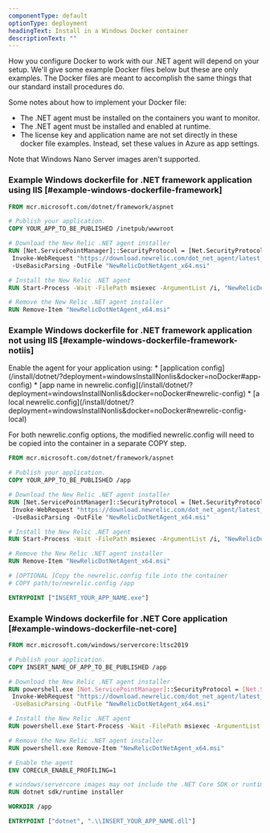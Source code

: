 ```yaml
---
componentType: default
optionType: deployment
headingText: Install in a Windows Docker container
descriptionText: ""  
---
```


How you configure Docker to work with our .NET agent will depend on your setup. We'll give some example Docker files below but these are only examples. The Docker files are meant to accomplish the same things that our standard install procedures do.

Some notes about how to implement your Docker file:

* The .NET agent must be installed on the containers you want to monitor.
* The .NET agent must be installed and enabled at runtime.
* The license key and application name are not set directly in these docker file examples. Instead, set these values in Azure as app settings.

<Callout variant="important">
  Note that Windows Nano Server images aren't supported.
</Callout>

### Example Windows dockerfile for .NET framework application using IIS [#example-windows-dockerfile-framework]

```dockerfile
FROM mcr.microsoft.com/dotnet/framework/aspnet

# Publish your application.
COPY YOUR_APP_TO_BE_PUBLISHED /inetpub/wwwroot

# Download the New Relic .NET agent installer
RUN [Net.ServicePointManager]::SecurityProtocol = [Net.SecurityProtocolType]::Tls12;\
 Invoke-WebRequest "https://download.newrelic.com/dot_net_agent/latest_release/NewRelicDotNetAgent_x64.msi"\
 -UseBasicParsing -OutFile "NewRelicDotNetAgent_x64.msi"

# Install the New Relic .NET agent
RUN Start-Process -Wait -FilePath msiexec -ArgumentList /i, "NewRelicDotNetAgent_x64.msi", /qn

# Remove the New Relic .NET agent installer
RUN Remove-Item "NewRelicDotNetAgent_x64.msi"
```

### Example Windows dockerfile for .NET framework application not using IIS [#example-windows-dockerfile-framework-notiis]

<Callout variant="important">
  Enable the agent for your application using: 
  * [application config](/install/dotnet/?deployment=windowsInstallNonIis&docker=noDocker#app-config)
  * [app name in newrelic.config](/install/dotnet/?deployment=windowsInstallNonIis&docker=noDocker#newrelic-config)
  * [a local newrelic.config](/install/dotnet/?deployment=windowsInstallNonIis&docker=noDocker#newrelic-config-local)

  For both newrelic.config options, the modified newrelic.config will need to be copied into the container in a separate COPY step.
</Callout>

```dockerfile
FROM mcr.microsoft.com/dotnet/framework/aspnet

# Publish your application.
COPY YOUR_APP_TO_BE_PUBLISHED /app

# Download the New Relic .NET agent installer
RUN [Net.ServicePointManager]::SecurityProtocol = [Net.SecurityProtocolType]::Tls12;\
 Invoke-WebRequest "https://download.newrelic.com/dot_net_agent/latest_release/NewRelicDotNetAgent_x64.msi"\
 -UseBasicParsing -OutFile "NewRelicDotNetAgent_x64.msi"

# Install the New Relic .NET agent
RUN Start-Process -Wait -FilePath msiexec -ArgumentList /i, "NewRelicDotNetAgent_x64.msi", /qn, INSTALLLEVEL=50

# Remove the New Relic .NET agent installer
RUN Remove-Item "NewRelicDotNetAgent_x64.msi"

# [OPTIONAL ]Copy the newrelic.config file into the container
# COPY path/to/newrelic.config /app

ENTRYPOINT ["INSERT_YOUR_APP_NAME.exe"]
```

### Example Windows dockerfile for .NET Core application [#example-windows-dockerfile-net-core]

```dockerfile
FROM mcr.microsoft.com/windows/servercore:ltsc2019

# Publish your application.
COPY INSERT_NAME_OF_APP_TO_BE_PUBLISHED /app

# Download the New Relic .NET agent installer
RUN powershell.exe [Net.ServicePointManager]::SecurityProtocol = [Net.SecurityProtocolType]::Tls12;\
 Invoke-WebRequest "https://download.newrelic.com/dot_net_agent/latest_release/NewRelicDotNetAgent_x64.msi"\
 -UseBasicParsing -OutFile "NewRelicDotNetAgent_x64.msi"

# Install the New Relic .NET agent
RUN powershell.exe Start-Process -Wait -FilePath msiexec -ArgumentList /i, "NewRelicDotNetAgent_x64.msi", /qn

# Remove the New Relic .NET agent installer
RUN powershell.exe Remove-Item "NewRelicDotNetAgent_x64.msi"

# Enable the agent
ENV CORECLR_ENABLE_PROFILING=1

# windows/servercore images may not include the .NET Core SDK or runtime
RUN dotnet sdk/runtime installer

WORKDIR /app

ENTRYPOINT ["dotnet", ".\\INSERT_YOUR_APP_NAME.dll"]
```

